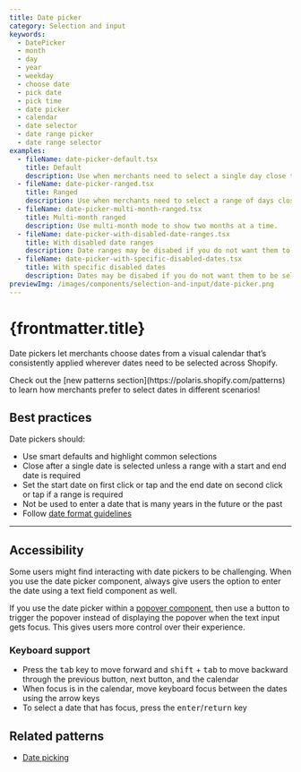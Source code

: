 ```yaml
---
title: Date picker
category: Selection and input
keywords:
  - DatePicker
  - month
  - day
  - year
  - weekday
  - choose date
  - pick date
  - pick time
  - date picker
  - calendar
  - date selector
  - date range picker
  - date range selector
examples:
  - fileName: date-picker-default.tsx
    title: Default
    description: Use when merchants need to select a single day close to today (today is the default starting position for the date picker).
  - fileName: date-picker-ranged.tsx
    title: Ranged
    description: Use when merchants need to select a range of days close to today (today is the default starting position for the date picker).
  - fileName: date-picker-multi-month-ranged.tsx
    title: Multi-month ranged
    description: Use multi-month mode to show two months at a time.
  - fileName: date-picker-with-disabled-date-ranges.tsx
    title: With disabled date ranges
    description: Date ranges may be disabed if you do not want them to be selectable
  - fileName: date-picker-with-specific-disabled-dates.tsx
    title: With specific disabled dates
    description: Dates may be disabed if you do not want them to be selectable
previewImg: /images/components/selection-and-input/date-picker.png
---
```


# {frontmatter.title}

<Lede>

Date pickers let merchants choose dates from a visual calendar that’s consistently applied wherever dates need to be selected across Shopify.

</Lede>

<Examples />

<Props componentName={frontmatter.title} />

<TipBanner title="Tip">
  Check out the [new patterns section](https://polaris.shopify.com/patterns) to
  learn how merchants prefer to select dates in different scenarios!
</TipBanner>

## Best practices

Date pickers should:

- Use smart defaults and highlight common selections
- Close after a single date is selected unless a range with a start and end date is required
- Set the start date on first click or tap and the end date on second click or tap if a range is required
- Not be used to enter a date that is many years in the future or the past
- Follow [date format guidelines](https://polaris.shopify.com/content/grammar-and-mechanics#dates--numbers--and-measurements)

---

## Accessibility

Some users might find interacting with date pickers to be challenging. When you use the date picker component, always give users the option to enter the date using a text field component as well.

If you use the date picker within a [popover component](/components/overlays/popover), then use a button to trigger the popover instead of displaying the popover when the text input gets focus. This gives users more control over their experience.

### Keyboard support

- Press the <kbd>tab</kbd> key to move forward and <kbd>shift</kbd> + <kbd>tab</kbd> to move backward through the previous button, next button, and the calendar
- When focus is in the calendar, move keyboard focus between the dates using the arrow keys
- To select a date that has focus, press the <kbd>enter</kbd>/<kbd>return</kbd> key

## Related patterns

- [Date picking](/patterns/date-picking)
